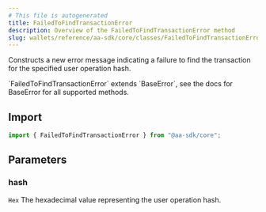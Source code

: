 ```yaml
---
# This file is autogenerated
title: FailedToFindTransactionError
description: Overview of the FailedToFindTransactionError method
slug: wallets/reference/aa-sdk/core/classes/FailedToFindTransactionError/constructor
---
```


Constructs a new error message indicating a failure to find the transaction for the specified user operation hash.

<Note>
  `FailedToFindTransactionError` extends `BaseError`, see the docs for BaseError
  for all supported methods.
</Note>

## Import

```ts
import { FailedToFindTransactionError } from "@aa-sdk/core";
```

## Parameters

### hash

`Hex`
The hexadecimal value representing the user operation hash.
